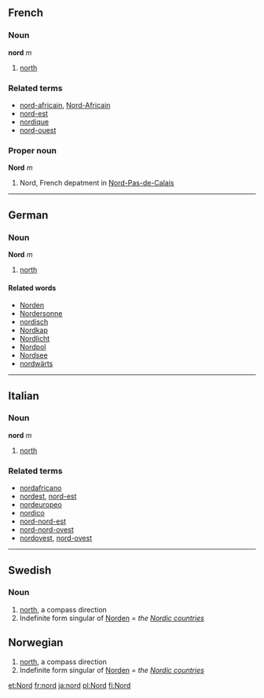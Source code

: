 ==French==
===Noun===
'''nord''' ''m''

#[[north]]

===Related terms===
*[[nord-africain]], [[Nord-Africain]]
*[[nord-est]]
*[[nordique]]
*[[nord-ouest]]

===Proper noun===
'''Nord''' ''m''

# Nord, French depatment in [[Nord-Pas-de-Calais]]

----
==German==
===Noun===
'''Nord''' ''m''
# [[north]]

====Related words====
*[[Norden]]
*[[Nordersonne]]
*[[nordisch]]
*[[Nordkap]]
*[[Nordlicht]]
*[[Nordpol]]
*[[Nordsee]]
*[[nordwärts]]

----
==Italian==
===Noun===
'''nord''' ''m''

#[[north]]

===Related terms===
*[[nordafricano]]
*[[nordest]], [[nord-est]]
*[[nordeuropeo]]
*[[nordico]]
*[[nord-nord-est]]
*[[nord-nord-ovest]]
*[[nordovest]], [[nord-ovest]]

----
==Swedish==
===Noun===

#[[north]], a compass direction
#Indefinite form singular of [[Norden]] = ''the [[Nordic countries]]''


== Norwegian ==

#[[north]], a compass direction
#Indefinite form singular of [[Norden]] = ''the [[Nordic countries]]''



[[et:Nord]]
[[fr:nord]]
[[ja:nord]]
[[pl:Nord]]
[[fi:Nord]]